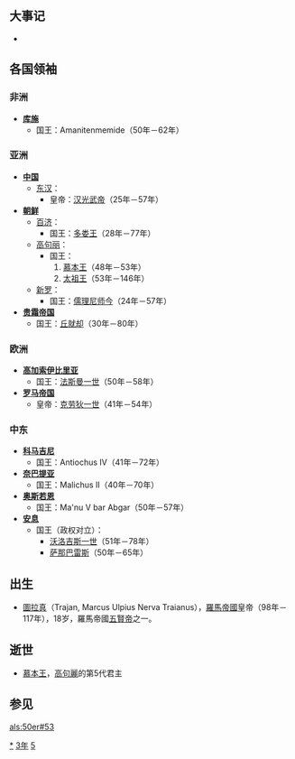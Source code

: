 {{yearTOC|53|东汉'''[[建武_(汉光武帝)|建武]]二十九年'''}}

== 大事记 ==
*
== 各国领袖 ==
=== 非洲 ===
*'''[[库施|库施]]'''
**国王：Amanitenmemide（50年－62年）

=== 亚洲 ===
*'''[[中国|中国]]'''
**[[东汉|东汉]]：
***皇帝：[[汉光武帝|汉光武帝]]（25年－57年）
*'''[[古朝鮮|朝鲜]]'''
**[[百济|百济]]：
***国王：[[多娄王|多娄王]]（28年－77年）
**[[高句丽|高句丽]]：
***国王：
***#[[慕本王|慕本王]]（48年－53年）
***#[[太祖王|太祖王]]（53年－146年）
**[[新罗|新罗]]：
***国王：[[儒理尼师今|儒理尼师今]]（24年－57年）
*'''[[贵霜帝国|贵霜帝国]]'''
**国王：[[丘就却|丘就却]]（30年－80年）

=== 欧洲 ===
*'''[[高加索伊比里亚|高加索伊比里亚]]'''
**国王：[[法斯曼一世|法斯曼一世]]（50年－58年）
*'''[[罗马帝国|罗马帝国]]'''
**皇帝：[[克劳狄一世|克劳狄一世]]（41年－54年）

=== 中东 ===
*'''[[科马吉尼|科马吉尼]]'''
**国王：Antiochus IV（41年－72年）
*'''[[奈巴提亚|奈巴提亚]]'''
**国王：Malichus II（40年－70年）
*'''[[奥斯若恩|奥斯若恩]]'''
**国王：Ma'nu V bar Abgar（50年－57年）
*'''[[安息_(国家)|安息]]''' 
**国王（政权对立）：
***[[沃洛吉斯一世|沃洛吉斯一世]]（51年－78年）
***[[萨那巴雷斯|萨那巴雷斯]]（50年－65年）
== 出生 ==
*[[圖拉真|圖拉真]]（Trajan, Marcus Ulpius Nerva Traianus），[[羅馬帝國|羅馬帝國]]皇帝（98年－117年），18岁，羅馬帝國[[五賢帝|五賢帝]]之一。

== 逝世 ==
*[[慕本王|慕本王]]，[[高句麗|高句麗]]的第5代君主

== 参见 ==
{{Wikisource year mention}}

[[Category:53年|*]]
[[Category:50年代|3年]]
[[Category:1世纪各年|5]]

[[als:50er#53|als:50er#53]]